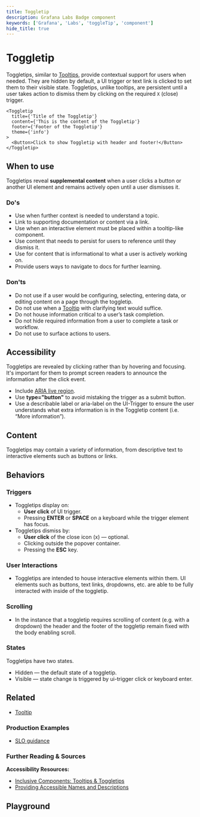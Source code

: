 ```yaml
---
title: Toggletip
description: Grafana Labs Badge component
keywords: ['Grafana', 'Labs', 'toggleTip', 'component']
hide_title: true
---
```


# Toggletip <Badge text='ready' color='green'></Badge> <StorybookLink path="/story/overlays-toggletip--basic" />

Toggletips, similar to [Tooltips](/Components/toggletip), provide contextual support for users when needed. They are hidden by default, a UI trigger or text link is clicked to set them to their visible state. Toggletips, unlike tooltips, are persistent until a user takes action to dismiss them by clicking on the required `X` (close) trigger.

```tsx live
<Toggletip
  title={'Title of the Toggletip'}
  content={'This is the content of the Toggletip'}
  footer={'Footer of the Toggletip'}
  theme={'info'}
>
  <Button>Click to show Toggletip with header and footer!</Button>
</Toggletip>
```

## When to use

Toggletips reveal **supplemental content** when a user clicks a button or another UI element and remains actively open until a user dismisses it.

### Do's

- Use when further context is needed to understand a topic.
- Link to supporting documentation or content via a link.
- Use when an interactive element must be placed within a tooltip-like component.
- Use content that needs to persist for users to reference until they dismiss it.
- Use for content that is informational to what a user is actively working on.
- Provide users ways to navigate to docs for further learning.

### Don'ts

- Do not use if a user would be configuring, selecting, entering data, or editing content on a page through the toggletip.
- Do not use when a [Tooltip](/Components/tooltip) with clarifying text would suffice.
- Do not house information critical to a user’s task completion.
- Do not hide required information from a user to complete a task or workflow.
- Do not use to surface actions to users.

## Accessibility

Toggletips are revealed by clicking rather than by hovering and focusing. It's important for them to prompt screen readers to announce the information after the click event.

- Include [ARIA live region](https://developer.mozilla.org/en-US/docs/Web/Accessibility/ARIA/ARIA_Live_Regions).
- Use **type="button"** to avoid mistaking the trigger as a submit button.
- Use a describable label or aria-label on the UI-Trigger to ensure the user understands what extra information is in the Toggletip content (i.e. “More information”).

## Content

Toggletips may contain a variety of information, from descriptive text to interactive elements such as buttons or links.

## Behaviors

### Triggers

- Toggletips display on:
  - **User click** of UI trigger.
  - Pressing **ENTER** or **SPACE** on a keyboard while the trigger element has focus.
- Toggletips dismiss by:
  - **User click** of the close icon (x) — optional.
  - Clicking outside the popover container.
  - Pressing the **ESC** key.

### User Interactions

- Toggletips are intended to house interactive elements within them. UI elements such as buttons, text links, dropdowns, etc. are able to be fully interacted with inside of the toggletip.

### Scrolling

- In the instance that a toggletip requires scrolling of content (e.g. with a dropdown) the header and the footer of the toggletip remain fixed with the body enabling scroll.

### States

Toggletips have two states.

- Hidden — the default state of a toggletip.
- Visible — state change is triggered by ui-trigger click or keyboard enter.

## Related

- [Tooltip](/Components/toggletip)

### Production Examples

- [SLO guidance](https://www.figma.com/file/oaki8dAryJXWyZlw1g2wh0/SLO-creation?node-id=829%3A26026)

### Further Reading & Sources

**Accessibility Resources:**

- [Inclusive Components: Tooltips & Toggletips](https://inclusive-components.design/tooltips-toggletips/)
- [Providing Accessible Names and Descriptions](https://www.w3.org/WAI/ARIA/apg/practices/names-and-descriptions/)

## Playground

<ComponentEmbed path="path=/story/overlays-toggletip--basic" />
